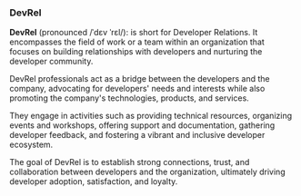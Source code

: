 ### DevRel

**DevRel** (pronounced /ˈdɛv ˈrɛl/): is short for Developer Relations. It encompasses the field of work or a team within an organization that focuses on building relationships with developers and nurturing the developer community.

 DevRel professionals act as a bridge between the developers and the company, advocating for developers' needs and interests while also promoting the company's technologies, products, and services. 

 They engage in activities such as providing technical resources, organizing events and workshops, offering support and documentation, gathering developer feedback, and fostering a vibrant and inclusive developer ecosystem.

The goal of DevRel is to establish strong connections, trust, and collaboration between developers and the organization, ultimately driving developer adoption, satisfaction, and loyalty.